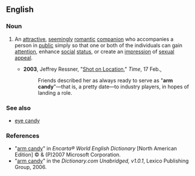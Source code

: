 ==English==

===Noun===
{{en-noun|sg=[[arm]] [[candy]]|-}}

# {{idiom}} An [[attractive]], [[seemingly]] [[romantic]] [[companion]] who accompanies a person in [[public]] simply so that one or both of the individuals can gain [[attention]], enhance [[social]] [[status]], or create an [[impression]] of [[sexual]] [[appeal]].
#*'''2003''', Jeffrey Ressner, "[http://www.time.com/time/magazine/article/0,9171,1004253,00.html Shot on Location]," ''Time'', 17 Feb.,
#*:Friends described her as always ready to serve as "'''arm candy'''"—that is, a pretty date—to industry players, in hopes of landing a role.

===See also===
*[[eye candy]]

===References===
*"[http://encarta.msn.com/dictionary_/arm_candy.html arm candy]" in ''Encarta® World English Dictionary'' [North American Edition] © & (P)2007 Microsoft Corporation.
*"[http://dictionary.reference.com/search?r=2&q=arm%20candy arm candy]" in the ''Dictionary.com Unabridged, v1.0.1'', Lexico Publishing Group, 2006.